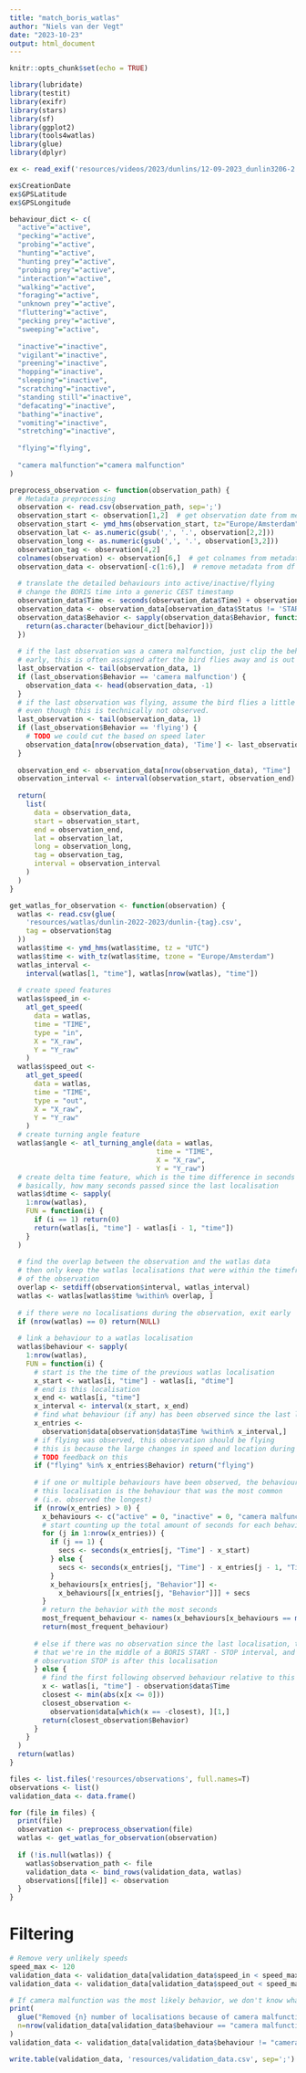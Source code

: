 ```yaml
---
title: "match_boris_watlas"
author: "Niels van der Vegt"
date: "2023-10-23"
output: html_document
---
```


```r
knitr::opts_chunk$set(echo = TRUE)
```

```r
library(lubridate)
library(testit)
library(exifr)
library(stars)
library(sf)
library(ggplot2)
library(tools4watlas)
library(glue)
library(dplyr)
```

```r
ex <- read_exif('resources/videos/2023/dunlins/12-09-2023_dunlin3206-2.MOV')
```

```r
ex$CreationDate
ex$GPSLatitude
ex$GPSLongitude
```

```r
behaviour_dict <- c(
  "active"="active",
  "pecking"="active", 
  "probing"="active", 
  "hunting"="active",
  "hunting prey"="active",
  "probing prey"="active",
  "interaction"="active",
  "walking"="active",
  "foraging"="active",
  "unknown prey"="active",
  "fluttering"="active",
  "pecking prey"="active",
  "sweeping"="active",
  
  "inactive"="inactive",
  "vigilant"="inactive",
  "preening"="inactive",
  "hopping"="inactive",
  "sleeping"="inactive",
  "scratching"="inactive",
  "standing still"="inactive",
  "defacating"="inactive",
  "bathing"="inactive",
  "vomiting"="inactive",
  "stretching"="inactive",
  
  "flying"="flying",
  
  "camera malfunction"="camera malfunction"
)
```

```r
preprocess_observation <- function(observation_path) {
  # Metadata preprocessing
  observation <- read.csv(observation_path, sep=';')
  observation_start <- observation[1,2]  # get observation date from metadata
  observation_start <- ymd_hms(observation_start, tz="Europe/Amsterdam")
  observation_lat <- as.numeric(gsub(',', '.', observation[2,2]))
  observation_long <- as.numeric(gsub(',', '.', observation[3,2]))
  observation_tag <- observation[4,2]
  colnames(observation) <- observation[6,]  # get colnames from metadata
  observation_data <- observation[-c(1:6),]  # remove metadata from df
  
  # translate the detailed behaviours into active/inactive/flying
  # change the BORIS time into a generic CEST timestamp
  observation_data$Time <- seconds(observation_data$Time) + observation_start
  observation_data <- observation_data[observation_data$Status != 'START',]
  observation_data$Behavior <- sapply(observation_data$Behavior, function(behavior) {
    return(as.character(behaviour_dict[behavior]))
  })
  
  # if the last observation was a camera malfunction, just clip the behaviour 
  # early, this is often assigned after the bird flies away and is out of sight
  last_observation <- tail(observation_data, 1)
  if (last_observation$Behavior == 'camera malfunction') {
    observation_data <- head(observation_data, -1)
  }
  # if the last observation was flying, assume the bird flies a little longer,
  # even though this is technically not observed.
  last_observation <- tail(observation_data, 1)
  if (last_observation$Behavior == 'flying') {
    # TODO we could cut the based on speed later
    observation_data[nrow(observation_data), 'Time'] <- last_observation$Time + 30
  }
  
  observation_end <- observation_data[nrow(observation_data), "Time"]
  observation_interval <- interval(observation_start, observation_end)
  
  return(
    list(
      data = observation_data,
      start = observation_start,
      end = observation_end,
      lat = observation_lat,
      long = observation_long,
      tag = observation_tag,
      interval = observation_interval
    )
  )
}
```

```r
get_watlas_for_observation <- function(observation) {
  watlas <- read.csv(glue(
    'resources/watlas/dunlin-2022-2023/dunlin-{tag}.csv',
    tag = observation$tag
  ))
  watlas$time <- ymd_hms(watlas$time, tz = "UTC")
  watlas$time <- with_tz(watlas$time, tzone = "Europe/Amsterdam")
  watlas_interval <-
    interval(watlas[1, "time"], watlas[nrow(watlas), "time"])
  
  # create speed features
  watlas$speed_in <-
    atl_get_speed(
      data = watlas,
      time = "TIME",
      type = "in",
      X = "X_raw",
      Y = "Y_raw"
    )
  watlas$speed_out <-
    atl_get_speed(
      data = watlas,
      time = "TIME",
      type = "out",
      X = "X_raw",
      Y = "Y_raw"
    )
  # create turning angle feature
  watlas$angle <- atl_turning_angle(data = watlas,
                                    time = "TIME",
                                    X = "X_raw",
                                    Y = "Y_raw")
  # create delta time feature, which is the time difference in seconds
  # basically, how many seconds passed since the last localisation
  watlas$dtime <- sapply(
    1:nrow(watlas),
    FUN = function(i) {
      if (i == 1) return(0)
      return(watlas[i, "time"] - watlas[i - 1, "time"])
    }
  )
  
  # find the overlap between the observation and the watlas data
  # then only keep the watlas localisations that were within the timeframe
  # of the observation
  overlap <- setdiff(observation$interval, watlas_interval)
  watlas <- watlas[watlas$time %within% overlap, ]
  
  # if there were no localisations during the observation, exit early
  if (nrow(watlas) == 0) return(NULL)
  
  # link a behaviour to a watlas localisation
  watlas$behaviour <- sapply(
    1:nrow(watlas),
    FUN = function(i) {
      # start is the the time of the previous watlas localisation
      x_start <- watlas[i, "time"] - watlas[i, "dtime"]
      # end is this localisation
      x_end <- watlas[i, "time"]
      x_interval <- interval(x_start, x_end)
      # find what behaviour (if any) has been observed since the last localisation
      x_entries <-
        observation$data[observation$data$Time %within% x_interval,]
      # if flying was observed, this observation should be flying
      # this is because the large changes in speed and location during this behavior
      # TODO feedback on this
      if ("flying" %in% x_entries$Behavior) return("flying")
      
      # if one or multiple behaviours have been observed, the behaviour we assign to
      # this localisation is the behaviour that was the most common 
      # (i.e. observed the longest)
      if (nrow(x_entries) > 0) {
        x_behaviours <- c("active" = 0, "inactive" = 0, "camera malfunction" = 0)
        # start counting up the total amount of seconds for each behaviour
        for (j in 1:nrow(x_entries)) {
          if (j == 1) {
            secs <- seconds(x_entries[j, "Time"] - x_start)
          } else {
            secs <- seconds(x_entries[j, "Time"] - x_entries[j - 1, "Time"])
          }
          x_behaviours[x_entries[j, "Behavior"]] <-
            x_behaviours[[x_entries[j, "Behavior"]]] + secs
        }
        # return the behavior with the most seconds
        most_frequent_behaviour <- names(x_behaviours[x_behaviours == max(x_behaviours)])
        return(most_frequent_behaviour)
      
      # else if there was no observation since the last localisation, that means
      # that we're in the middle of a BORIS START - STOP interval, and the 
      # observation STOP is after this localisation
      } else {
        # find the first following observed behaviour relative to this localisation 
        x <- watlas[i, "time"] - observation$data$Time
        closest <- min(abs(x[x <= 0]))
        closest_observation <-
          observation$data[which(x == -closest), ][1,]
        return(closest_observation$Behavior)
      }
    }
  )
  return(watlas)
}
```

```r
files <- list.files('resources/observations', full.names=T)
observations <- list()
validation_data <- data.frame()

for (file in files) {
  print(file)
  observation <- preprocess_observation(file)
  watlas <- get_watlas_for_observation(observation)
  
  if (!is.null(watlas)) {
    watlas$observation_path <- file
    validation_data <- bind_rows(validation_data, watlas)
    observations[[file]] <- observation
  }
}
```

# Filtering
```r
# Remove very unlikely speeds
speed_max <- 120
validation_data <- validation_data[validation_data$speed_in < speed_max,]
validation_data <- validation_data[validation_data$speed_out < speed_max,]

# If camera malfunction was the most likely behavior, we don't know what happend at that WATLAS point, so we remove it
print(
  glue("Removed {n} number of localisations because of camera malfunction",
  n=nrow(validation_data[validation_data$behaviour == "camera malfunction",]))
)
validation_data <- validation_data[validation_data$behaviour != "camera malfunction",]
```

```r
write.table(validation_data, 'resources/validation_data.csv', sep=';')
```



